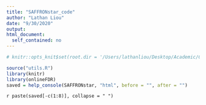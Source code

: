 ```yaml
---
title: "SAFFRONstar_code"
author: "Lathan Liou"
date: "9/30/2020"
output: 
html_document:
  self_contained: no
---
```


```r
# knitr::opts_knit$set(root.dir = '/Users/lathanliou/Desktop/Academic/Cambridge/BSU-job/onlineFDRShiny/man')
```

```r
source("utils.R")
library(knitr)
library(onlineFDR)
saved = help_console(SAFFRONstar, "html", before = "", after = "")
```
 
`r paste(saved[-c(1:8)], collapse = " ")`
